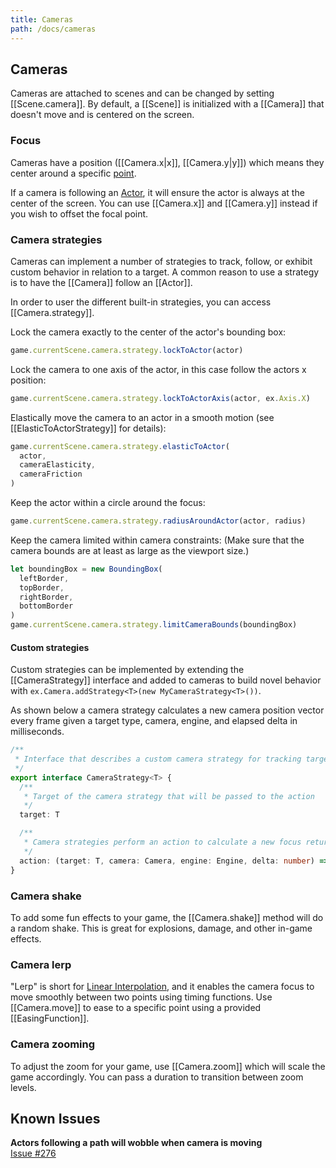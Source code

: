 ```yaml
---
title: Cameras
path: /docs/cameras
---
```


## Cameras

Cameras are attached to scenes and can be changed by
setting [[Scene.camera]]. By default, a [[Scene]] is initialized with a
[[Camera]] that doesn't move and is centered on the screen.

### Focus

Cameras have a position ([[Camera.x|x]], [[Camera.y|y]]) which means they center around a specific
[point](/docs/math#vectors).

If a camera is following an [Actor](/docs/actors), it will ensure the actor is always at the
center of the screen. You can use [[Camera.x]] and [[Camera.y]] instead if you wish to
offset the focal point.

### Camera strategies

Cameras can implement a number of strategies to track, follow, or exhibit custom behavior in relation to a target. A common reason to use a
strategy is to have the [[Camera]] follow an [[Actor]].

In order to user the different built-in strategies, you can access [[Camera.strategy]].

Lock the camera exactly to the center of the actor's bounding box:

```typescript
game.currentScene.camera.strategy.lockToActor(actor)
```

Lock the camera to one axis of the actor, in this case follow the actors x position:

```typescript
game.currentScene.camera.strategy.lockToActorAxis(actor, ex.Axis.X)
```

Elastically move the camera to an actor in a smooth motion (see [[ElasticToActorStrategy]] for details):

```typescript
game.currentScene.camera.strategy.elasticToActor(
  actor,
  cameraElasticity,
  cameraFriction
)
```

Keep the actor within a circle around the focus:

```typescript
game.currentScene.camera.strategy.radiusAroundActor(actor, radius)
```

Keep the camera limited within camera constraints:
(Make sure that the camera bounds are at least as large as the viewport size.)

```typescript
let boundingBox = new BoundingBox(
  leftBorder,
  topBorder,
  rightBorder,
  bottomBorder
)
game.currentScene.camera.strategy.limitCameraBounds(boundingBox)
```

#### Custom strategies

Custom strategies can be implemented by extending the [[CameraStrategy]] interface and added to cameras to build novel behavior with `ex.Camera.addStrategy<T>(new MyCameraStrategy<T>())`.

As shown below a camera strategy calculates a new camera position vector every frame given a target type, camera, engine, and elapsed delta in milliseconds.

```typescript
/**
 * Interface that describes a custom camera strategy for tracking targets
 */
export interface CameraStrategy<T> {
  /**
   * Target of the camera strategy that will be passed to the action
   */
  target: T

  /**
   * Camera strategies perform an action to calculate a new focus returned out of the strategy
   */
  action: (target: T, camera: Camera, engine: Engine, delta: number) => Vector
}
```

### Camera shake

To add some fun effects to your game, the [[Camera.shake]] method
will do a random shake. This is great for explosions, damage, and other
in-game effects.

### Camera lerp

"Lerp" is short for [Linear Interpolation](http://en.wikipedia.org/wiki/Linear_interpolation),
and it enables the camera focus to move smoothly between two points using timing functions.
Use [[Camera.move]] to ease to a specific point using a provided [[EasingFunction]].

### Camera zooming

To adjust the zoom for your game, use [[Camera.zoom]] which will scale the
game accordingly. You can pass a duration to transition between zoom levels.

## Known Issues

**Actors following a path will wobble when camera is moving**  
[Issue #276](https://github.com/excaliburjs/Excalibur/issues/276)
